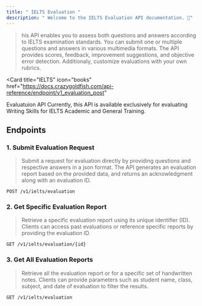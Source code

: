 ```yaml
---
title: " IELTS Evaluation "
description: " Welcome to the IELTS Evaluation API documentation. 👋"
---
```


> his API enables you to assess both questions and answers according to IELTS examination standards. You can submit one or multiple questions and answers in various multimedia formats. The API provides scores, feedback, improvement suggestions, and objective error detection.
Additionaly, customize evaluations with your own rubrics.



  <Card
  title="IELTS"
  icon="books"
  href="https://docs.crazygoldfish.com/api-reference/endpoint/v1_evaluation_post"
>
Evaluatuion API
</Card>
<Note>   Currently, this API is available exclusively for evaluating Writing Skills for IELTS Academic and General Training. </Note> 
 ## Endpoints

### 1. Submit Evaluation Request
>  Submit a request for evaluation directly by providing questions and respective answers in a json format. The API generates an evaluation report based on the provided data, and returns an acknowledgment along with an evaluation ID.
```
POST /v1/ielts/evaluation
```
### 2. Get Specific Evaluation Report
> Retrieve a specific evaluation report using its unique identifier (ID). Clients can access past evaluations or reference specific reports by providing the evaluation ID.

```
GET /v1/ielts/evaluation/{id}
```
### 3. Get All Evaluation Reports

> Retrieve all the evaluation report or for a specific set of handwritten notes. Clients can provide parameters such as student name, class, subject, and date of evaluation to filter the results.
```
GET /v1/ielts/evaluation
```